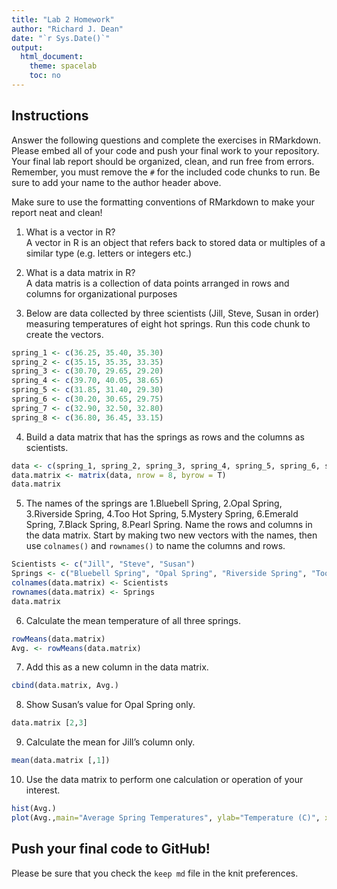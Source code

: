 ```yaml
---
title: "Lab 2 Homework"
author: "Richard J. Dean"
date: "`r Sys.Date()`"
output:
  html_document:
    theme: spacelab
    toc: no
---
```


## Instructions
Answer the following questions and complete the exercises in RMarkdown. Please embed all of your code and push your final work to your repository. Your final lab report should be organized, clean, and run free from errors. Remember, you must remove the `#` for the included code chunks to run. Be sure to add your name to the author header above.  

Make sure to use the formatting conventions of RMarkdown to make your report neat and clean!  

1. What is a vector in R?  
A vector in R is an object that refers back to stored data or multiples of a similar type (e.g. letters or integers etc.)

2. What is a data matrix in R?  
A data matris is a collection of data points arranged in rows and columns for organizational purposes

3. Below are data collected by three scientists (Jill, Steve, Susan in order) measuring temperatures of eight hot springs. Run this code chunk to create the vectors.  
```r
spring_1 <- c(36.25, 35.40, 35.30)
spring_2 <- c(35.15, 35.35, 33.35)
spring_3 <- c(30.70, 29.65, 29.20)
spring_4 <- c(39.70, 40.05, 38.65)
spring_5 <- c(31.85, 31.40, 29.30)
spring_6 <- c(30.20, 30.65, 29.75)
spring_7 <- c(32.90, 32.50, 32.80)
spring_8 <- c(36.80, 36.45, 33.15)
```

4. Build a data matrix that has the springs as rows and the columns as scientists.   
```r
data <- c(spring_1, spring_2, spring_3, spring_4, spring_5, spring_6, spring_7, spring_8)
data.matrix <- matrix(data, nrow = 8, byrow = T)
data.matrix
```
5. The names of the springs are 1.Bluebell Spring, 2.Opal Spring, 3.Riverside Spring, 4.Too Hot Spring, 5.Mystery Spring, 6.Emerald Spring, 7.Black Spring, 8.Pearl Spring. Name the rows and columns in the data matrix. Start by making two new vectors with the names, then use `colnames()` and `rownames()` to name the columns and rows.
```r
Scientists <- c("Jill", "Steve", "Susan")
Springs <- c("Bluebell Spring", "Opal Spring", "Riverside Spring", "Too Hot Spring", "Mystery Spring", "Emerald Spring", "Black Spring", "Pearl Spring")
colnames(data.matrix) <- Scientists 
rownames(data.matrix) <- Springs
data.matrix
```


6. Calculate the mean temperature of all three springs.
```r
rowMeans(data.matrix)
Avg. <- rowMeans(data.matrix)
```

7. Add this as a new column in the data matrix.  
```r
cbind(data.matrix, Avg.)
```

8. Show Susan's value for Opal Spring only.
```r
data.matrix [2,3]
```

9. Calculate the mean for Jill's column only.  
```r
mean(data.matrix [,1])
```

10. Use the data matrix to perform one calculation or operation of your interest.
```r
hist(Avg.)
plot(Avg.,main="Average Spring Temperatures", ylab="Temperature (C)", xlab= "Spring Number")
```

## Push your final code to GitHub!
Please be sure that you check the `keep md` file in the knit preferences.  